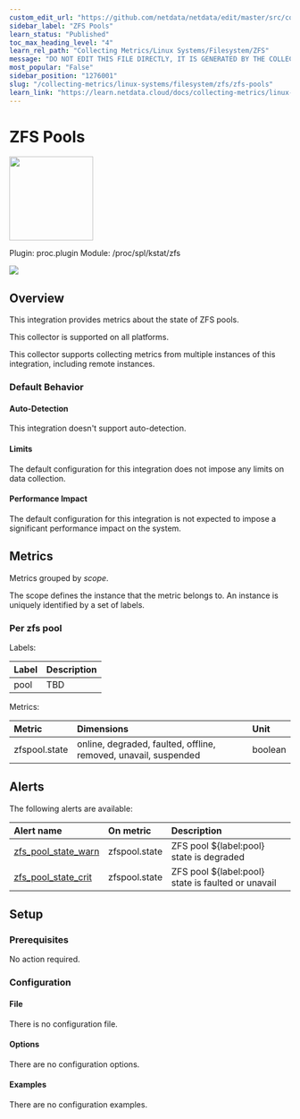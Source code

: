 ```yaml
---
custom_edit_url: "https://github.com/netdata/netdata/edit/master/src/collectors/proc.plugin/metadata.yaml"
sidebar_label: "ZFS Pools"
learn_status: "Published"
toc_max_heading_level: "4"
learn_rel_path: "Collecting Metrics/Linux Systems/Filesystem/ZFS"
message: "DO NOT EDIT THIS FILE DIRECTLY, IT IS GENERATED BY THE COLLECTOR'S metadata.yaml FILE"
most_popular: "False"
sidebar_position: "1276001"
slug: "/collecting-metrics/linux-systems/filesystem/zfs/zfs-pools"
learn_link: "https://learn.netdata.cloud/docs/collecting-metrics/linux-systems/filesystem/zfs/zfs-pools"
---
```



# ZFS Pools


<img src="https://netdata.cloud/img/filesystem.svg" width="150"/>


Plugin: proc.plugin
Module: /proc/spl/kstat/zfs

<img src="https://img.shields.io/badge/maintained%20by-Netdata-%2300ab44" />

## Overview

This integration provides metrics about the state of ZFS pools.



This collector is supported on all platforms.

This collector supports collecting metrics from multiple instances of this integration, including remote instances.


### Default Behavior

#### Auto-Detection

This integration doesn't support auto-detection.

#### Limits

The default configuration for this integration does not impose any limits on data collection.

#### Performance Impact

The default configuration for this integration is not expected to impose a significant performance impact on the system.


## Metrics

Metrics grouped by *scope*.

The scope defines the instance that the metric belongs to. An instance is uniquely identified by a set of labels.



### Per zfs pool



Labels:

| Label      | Description     |
|:-----------|:----------------|
| pool | TBD |

Metrics:

| Metric | Dimensions | Unit |
|:------|:----------|:----|
| zfspool.state | online, degraded, faulted, offline, removed, unavail, suspended | boolean |



## Alerts


The following alerts are available:

| Alert name  | On metric | Description |
|:------------|:----------|:------------|
| [ zfs_pool_state_warn ](https://github.com/netdata/netdata/blob/master/src/health/health.d/zfs.conf) | zfspool.state | ZFS pool ${label:pool} state is degraded |
| [ zfs_pool_state_crit ](https://github.com/netdata/netdata/blob/master/src/health/health.d/zfs.conf) | zfspool.state | ZFS pool ${label:pool} state is faulted or unavail |


## Setup

### Prerequisites

No action required.

### Configuration

#### File

There is no configuration file.
#### Options



There are no configuration options.

#### Examples
There are no configuration examples.


